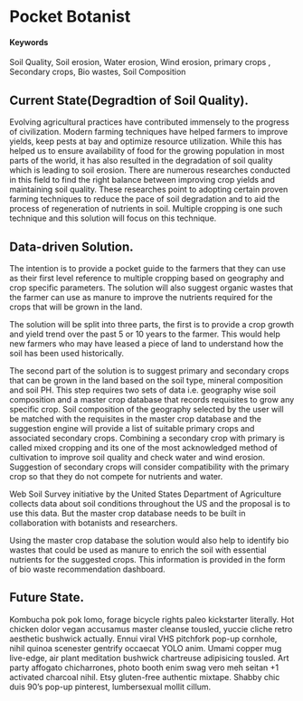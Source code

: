 # Pocket Botanist{#Care-for-soil}

#### Keywords

Soil Quality, Soil erosion, Water erosion, Wind erosion, primary crops , Secondary crops, Bio wastes, Soil Composition

## Current State(Degradtion of Soil Quality).

Evolving agricultural practices have contributed immensely to the progress of civilization. Modern farming techniques have helped farmers to improve yields, keep pests at bay and optimize resource utilization. While this has helped us to ensure availability of food for the growing population in most parts of the world, it has also resulted in the degradation of soil quality which is leading to soil erosion. There are numerous researches conducted in this field to find the right balance between improving crop yields and maintaining soil quality. These researches point to adopting certain proven farming techniques to reduce the pace of soil degradation and to aid the process of regeneration of nutrients in soil. Multiple cropping is one such technique and this solution will focus on this technique.

## Data-driven Solution.

The intention is to provide a pocket guide to the farmers that they can use as their first level reference to multiple cropping based on geography and crop specific parameters. The solution will also suggest organic wastes that the farmer can use as manure to improve the nutrients required for the crops that will be grown in the land.

The solution will be split into three parts, the first is to provide a crop growth and yield trend over the past 5 or 10 years to the farmer. This would help new farmers who may have leased a piece of land to understand how the soil has been used historically.

The second part of the solution is to suggest primary and secondary crops that can be grown in the land based on the soil type, mineral composition and soil PH. This step requires two sets of data i.e. geography wise soil composition and a master crop database that records requisites to grow any specific crop. Soil composition of the geography selected by the user will be matched with the requisites in the master crop database and the suggestion engine will provide a list of suitable primary crops and associated secondary crops. Combining a secondary crop with primary is called mixed cropping and its one of the most acknowledged method of cultivation to improve soil quality and check water and wind erosion. Suggestion of secondary crops will consider compatibility with the primary crop so that they do not compete for nutrients and water. 

Web Soil Survey initiative by the United States Department of Agriculture collects data about soil conditions throughout the US and the proposal is to use this data. But the master crop database needs to be built in collaboration with botanists and researchers.

Using the master crop database the solution would also help to identify bio wastes that could be used as manure to enrich the soil with essential nutrients for the suggested crops. This information is provided in the form of bio waste recommendation dashboard.

## Future State.

Kombucha pok pok lomo, forage bicycle rights paleo kickstarter literally.  Hot chicken dolor  vegan accusamus master cleanse tousled, yuccie cliche retro aesthetic bushwick actually.  Ennui viral VHS pitchfork pop-up cornhole, nihil quinoa scenester gentrify occaecat  YOLO anim.  Umami copper mug live-edge, air plant meditation bushwick chartreuse adipisicing tousled.  Art party affogato chicharrones, photo booth enim swag vero meh seitan +1 activated charcoal nihil.  Etsy gluten-free authentic mixtape.  Shabby chic duis  90's pop-up pinterest, lumbersexual mollit  cillum.
